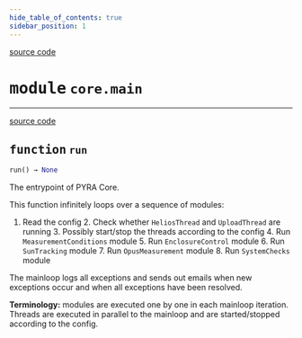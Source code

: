 ```yaml
---
hide_table_of_contents: true
sidebar_position: 1
---
```


<!-- markdownlint-disable -->

<a href="https://github.com/tum-esm/pyra/tree/main/packages/core/main.py#L0" className="SourceCodeLinkBadge">source code</a>

# <kbd>module</kbd> `core.main`





---

<a href="https://github.com/tum-esm/pyra/tree/main/packages/core/main.py#L50" className="SourceCodeLinkBadge">source code</a>

## <kbd>function</kbd> `run`

```python
run() → None
```

The entrypoint of PYRA Core. 

This function infinitely loops over a sequence of modules: 

1. Read the config 2. Check whether `HeliosThread` and `UploadThread` are running 3. Possibly start/stop the threads according to the config 4. Run `MeasurementConditions` module 5. Run `EnclosureControl` module 6. Run `SunTracking` module 7. Run `OpusMeasurement` module 8. Run `SystemChecks` module 

The mainloop logs all exceptions and sends out emails when new exceptions occur and when all exceptions have been resolved. 

**Terminology:** modules are executed one by one in each mainloop iteration. Threads are executed in parallel to the mainloop and are started/stopped according to the config. 


